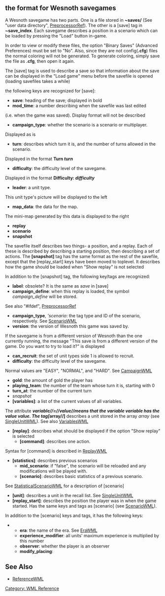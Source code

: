 {{WML Tags}}
== the format for Wesnoth savegames ==

A Wesnoth savegame has two parts.
One is a file stored in '''~saves/''' (See "user data directory", [[PreprocessorRef]]).
The other is a [save] tag in '''~save_index'''.
Each savegame describes a position in a scenario which can be loaded by pressing the "Load" button in-game.

In order to view or modify these files,
the option "Binary Saves" (Advanced Preferences) must be set to "No".
Also, since they are not config('''.cfg''') files the normal coloring will not be generated.
To generate coloring, simply save the file as '''.cfg''', then open it again.

The [save] tag is used to describe a save so that information about the save can be displayed
in the "Load game" menu before the savefile is opened (loading savefiles takes a while)

the following keys are recognized for [save]:
* '''save''': heading of the save; displayed in bold
* '''mod_time''': a number describing when the savefile was last edited
(i.e. when the game was saved).
Display format will not be described
* '''campaign_type''': whether the scenario is a scenario or multiplayer.
Displayed as is
* '''turn''': describes which turn it is, and the number of turns allowed in the scenario.
Displayed in the format '''Turn ''turn'''''
* '''difficulty''': the difficulty level of the savegame.
Displayed in the format '''Difficulty: ''difficulty'''''
* '''leader''': a unit type.
This unit type's picture will be displayed to the left
* '''map_data''': the data for the map.
The mini-map generated by this data is displayed to the right
* '''replay'''
* '''scenario'''
* '''snapshot'''

The savefile itself describes two things- a position, and a replay.
Each of these is described by describing a starting position, then describing a set of actions.
The '''[snapshot]''' tag has the same format as the rest of the savefile,
except that the [replay_start] keys have been moved to toplevel.
It describes how the game should be loaded when "Show replay" is not selected

In addition to the [snapshot] tag, the following key/tags are recognized:
* '''label''': obsolete? It is the same as ''save'' in [save]
* '''campaign_define''': when this replay is loaded, the symbol ''campaign_define'' will be stored.
See also "#ifdef", [[PreprocessorRef]]
* '''campaign_type''', '''scenario'': the tag type and ID of the scenario, respectively. See [[ScenarioWML]]
* '''version''': the version of Wesnoth this game was saved by.
If the savegame is from a different version of Wesnoth than the one currently running, the message "This save is from a
different version of the game. Do you want to try to load it?" is displayed
* '''can_recruit''': the set of unit types side 1 is allowed to recruit.
* '''difficulty''': the difficulty level of the savegame.
Normal values are "EASY", "NORMAL", and "HARD". See [[CampaignWML]]
* '''gold''': the amount of gold the player has
* '''playing_team''': the number of the team whose turn it is, starting with 0
* '''turn_at''': the number of the current turn
* ''snapshot''
* '''[variables]''': a list of the current values of all variables.
The attribute '''''variable//=//value//''' means that the variable ''variable'' has the value ''value''.
The tag '''[''array//]''' describes a unit stored in the array ''array'' (see [[SingleUnitWML]]).
See also [[VariablesWML]]
* '''[replay]''': describes what should be displayed if the option "Show replay" is selected
** '''[command]''': describes one action.
Syntax for [command] is described in [[ReplayWML]]
* '''[statistics]''': describes previous scenarios
** '''mid_scenario''': if "false", the scenario will be reloaded and any modifications will be played with.
** '''[scenario]''': describes basic statistics of a previous scenario.
See [[StatisticalScenarioWML]] for a description of [scenario]
* '''[unit]''': describes a unit in the recall list. See [[SingleUnitWML]]
* '''[replay_start]''': describes the position the player was in when the game started. Has the same keys and tags as [scenario] (see [[ScenarioWML]]).
In addition to the [scenario] keys and tags, it has the following keys:
** '''era''': the name of the era. See [[EraWML]]
** '''experience_modifier''': all units' maximum experience is multiplied by this number
** '''observer''': whether the player is an observer
** '''modify_placing''':


== See Also ==
* [[ReferenceWML]]


[[Category: WML Reference]]

